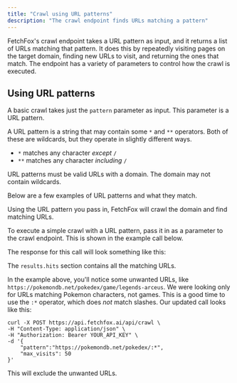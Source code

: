 ```yaml
---
title: "Crawl using URL patterns"
description: "The crawl endpoint finds URLs matching a pattern"
---
```



FetchFox's crawl endpoint takes a URL pattern as input, and it returns a list of URLs matching that pattern. It does this by repeatedly visiting pages on the target domain, finding new URLs to visit, and returning the ones that match. The endpoint has a variety of parameters to control how the crawl is executed.

## Using URL patterns

A basic crawl takes just the `pattern` parameter as input. This parameter is a URL pattern.

A URL pattern is a string that may contain some `*` and `**` operators. Both of these are wildcards, but they operate in slightly different ways.

- `*` matches any character _except_  `/`
- `**` matches any character _including_  `/`

URL patterns must be valid URLs with a domain. The domain may not contain wildcards.

Below are a few examples of URL patterns and what they match.

<UrlPatternTable />

Using the URL pattern you pass in, FetchFox will crawl the domain and find matching URLs.

To execute a simple crawl with a URL pattern, pass it in as a parameter to the crawl endpoint. This is shown in the example call below.

<BasicCrawlRequest />

The response for this call will look something like this:

<BasicCrawlResponse />

The `results.hits` section contains all the matching URLs.

In the example above, you'll notice some unwanted URLs, like `https://pokemondb.net/pokedex/game/legends-arceus`. We were looking only for URLs matching Pokemon characters, not games. This is a good time to use the `:*` operator, which does _not_ match slashes. Our updated call looks like this:

<CodeGroup>

```curl curl
curl -X POST https://api.fetchfox.ai/api/crawl \
-H "Content-Type: application/json" \
-H "Authorization: Bearer YOUR_API_KEY" \
-d '{
    "pattern":"https://pokemondb.net/pokedex/:*",
    "max_visits": 50
}'
```

</CodeGroup>

This will exclude the unwanted URLs.